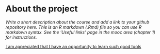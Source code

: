 
# About the project

*Write a short description about the course and add a link to your github repository here. This is an R markdown (.Rmd) file so you can use R markdown syntax. See the 'Useful links' page in the mooc area (chapter 1) for instructions.*


[I am appreciated that I have an opportunity to learn such good tools](https:/github.com/DonggyuK/IODS-project)


